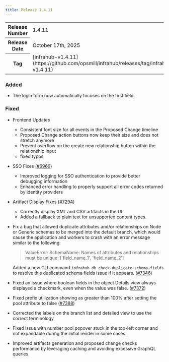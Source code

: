 ```yaml
---
title: Release 1.4.11
---
```

<table>
  <tbody>
    <tr>
      <th>Release Number</th>
      <td>1.4.11</td>
    </tr>
    <tr>
      <th>Release Date</th>
      <td>October 17th, 2025</td>
    </tr>
    <tr>
      <th>Tag</th>
      <td>[infrahub-v1.4.11](https://github.com/opsmill/infrahub/releases/tag/infrahub-v1.4.11)</td>
    </tr>
  </tbody>
</table>

### Added

- The login form now automatically focuses on the first field.

### Fixed

- Frontend Updates
  - Consistent font size for all events in the Proposed Change timeline
  - Proposed Change action buttons now keep their size and does not stretch anymore
  - Prevent overflow on the create new relationship button within the relationship input
  - fixed typos

- SSO Fixes ([#6969](https://github.com/opsmill/infrahub/issues/6969))
  - Improved logging for SSO authentication to provide better debugging information
  - Enhanced error handling to properly support all error codes returned by identity providers

- Artifact Display Fixes ([#7294](https://github.com/opsmill/infrahub/issues/7294))
  - Correctly display XML and CSV artifacts in the UI.
  - Added a fallback to plain text for unsupported content types.

- Fix a bug that allowed duplicate attributes and/or relationships on Node or Generic schemas to be merged into the default branch,
  which would cause the application and workers to crash with an error message similar to the following:

  > ValueError: SchemaName: Names of attributes and relationships must be unique: ['field_name_1', 'field_name_2']

  Added a new CLI command `infrahub db check-duplicate-schema-fields` to resolve this duplicated schema fields issue if it appears. ([#7346](https://github.com/opsmill/infrahub/issues/7346))
- Fixed an issue where boolean fields in the object Details view always displayed a checkmark, even when the value was false. ([#7372](https://github.com/opsmill/infrahub/issues/7372))
- Fixed prefix utilization showing as greater than 100% after setting the pool attribute to false ([#7388](https://github.com/opsmill/infrahub/issues/7388))
- Corrected the labels on the branch list and detailed view to use the correct terminology
- Fixed issue with number pool popover stuck in the top-left corner and not expandable during the initial render in some cases.
- Improved artifacts generation and proposed change checks performance by leveraging caching and avoiding excessive GraphQL queries.